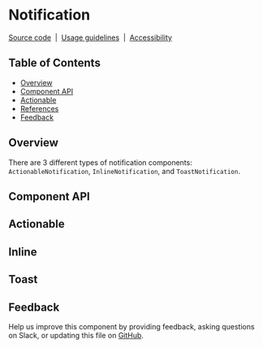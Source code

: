 
# Notification

[Source code](https://github.com/carbon-design-system/carbon/tree/main/packages/react/src/components/Notification)
&nbsp;|&nbsp;
[Usage guidelines](https://www.carbondesignsystem.com/components/notification/usage)
&nbsp;|&nbsp;
[Accessibility](https://www.carbondesignsystem.com/components/notification/accessibility)

## Table of Contents

- [Overview](#overview)
- [Component API](#component-api)
- [Actionable](#actionable)
- [References](#references)
- [Feedback](#feedback)

## Overview

There are 3 different types of notification components:
`ActionableNotification`, `InlineNotification`, and `ToastNotification`.

## Component API

<Props />

## Actionable

<Preview>
  <Story id="components-notifications-actionable--playground" />
</Preview>

## Inline

<Preview>
  <Story id="components-notifications-inline--playground" />
</Preview>

## Toast

<Preview>
  <Story id="components-notifications-toast--playground" />
</Preview>

## Feedback

Help us improve this component by providing feedback, asking questions on Slack,
or updating this file on
[GitHub](https://github.com/carbon-design-system/carbon/edit/main/packages/react/src/components/Notification/Notification.mdx).
